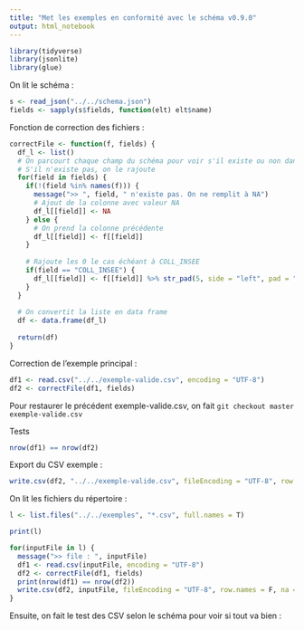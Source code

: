 ```yaml
---
title: "Met les exemples en conformité avec le schéma v0.9.0"
output: html_notebook
---
```


```r
library(tidyverse)
library(jsonlite)
library(glue)
```
On lit le schéma :
```r
s <- read_json("../../schema.json")
fields <- sapply(s$fields, function(elt) elt$name)
```

Fonction de correction des fichiers :
```r
correctFile <- function(f, fields) {
  df_l <- list()
  # On parcourt chaque champ du schéma pour voir s'il existe ou non dans la donnée
  # S'il n'existe pas, on le rajoute
  for(field in fields) {
    if(!(field %in% names(f))) {
      message(">> ", field, " n'existe pas. On ne remplit à NA")
      # Ajout de la colonne avec valeur NA
      df_l[[field]] <- NA
    } else {
      # On prend la colonne précédente
      df_l[[field]] <- f[[field]]
    }
    
    # Rajoute les 0 le cas échéant à COLL_INSEE
    if(field == "COLL_INSEE") {
      df_l[[field]] <- f[[field]] %>% str_pad(5, side = "left", pad = "0")
    }
  }
  
  # On convertit la liste en data frame
  df <- data.frame(df_l)
  
  return(df)
}
```

Correction de l'exemple principal :
```r
df1 <- read.csv("../../exemple-valide.csv", encoding = "UTF-8")
df2 <- correctFile(df1, fields)
```

Pour restaurer le précédent exemple-valide.csv, on fait `git checkout master exemple-valide.csv`

Tests
```r
nrow(df1) == nrow(df2)
```

Export du CSV exemple :
```r
write.csv(df2, "../../exemple-valide.csv", fileEncoding = "UTF-8", row.names = F, na = "")
```


On lit les fichiers du répertoire :
```r
l <- list.files("../../exemples", "*.csv", full.names = T)

print(l)
```



```r
for(inputFile in l) {
  message(">> file : ", inputFile)
  df1 <- read.csv(inputFile, encoding = "UTF-8")
  df2 <- correctFile(df1, fields)
  print(nrow(df1) == nrow(df2))
  write.csv(df2, inputFile, fileEncoding = "UTF-8", row.names = F, na = "")
}
```

Ensuite, on fait le test des CSV selon le schéma pour voir si tout va bien :
[](../tester-exemples.bat)

